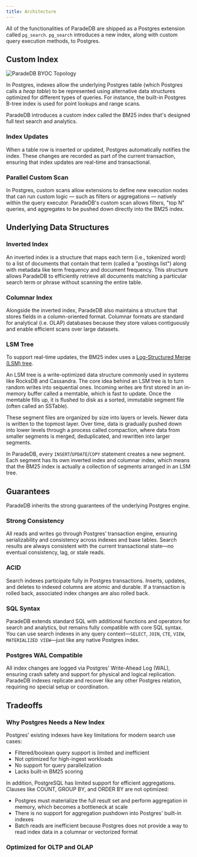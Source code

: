 ```yaml
---
title: Architecture
---
```


All of the functionalities of ParadeDB are shipped as a Postgres extension called `pg_search`. `pg_search` introduces a new
index, along with custom query execution methods, to Postgres.

## Custom Index

![ParadeDB BYOC Topology](/images/architecture_indexam.png)

In Postgres, indexes allow the underlying Postgres table (which Postgres calls a *heap table*) to be represented using alternative data structures optimized for different types
of queries. For instance, the built-in Postgres B-tree index is used for point lookups and range scans.

ParadeDB introduces a custom index called the BM25 index that's designed full text search and analytics.

### Index Updates

When a table row is inserted or updated, Postgres automatically notifies the index. These changes are recorded as part of the current transaction, ensuring that index updates are real-time and transactional.

### Parallel Custom Scan

In Postgres, custom scans allow extensions to define new execution nodes that can run custom logic — such as filters or aggregations — natively within the query executor.
ParadeDB's custom scan allows filters, "top N" queries, and aggregates to be pushed down directly into the BM25 index.

## Underlying Data Structures

### Inverted Index

An inverted index is a structure that maps each term (i.e., tokenized word) to a list of documents that contain that term (called a "postings list") along with metadata like term frequency and document frequency.
This structure allows ParadeDB to efficiently retrieve all documents matching a particular search term or phrase without scanning the entire table.

### Columnar Index

Alongside the inverted index, ParadeDB also maintains a structure that stores fields in a column-oriented format. Columnar formats are standard
for analytical (i.e. OLAP) databases because they store values contiguously and enable efficient scans over large datasets.

### LSM Tree

To support real-time updates, the BM25 index uses a [Log-Structured Merge (LSM) tree](https://en.wikipedia.org/wiki/Log-structured_merge-tree).

An LSM tree is a write-optimized data structure commonly used in systems like RocksDB and Cassandra. The core idea behind an LSM tree is to turn random writes into sequential ones. Incoming writes are first stored in an in-memory buffer called a memtable, which is fast to update. Once the memtable fills up, it is flushed to disk as a sorted, immutable segment file (often called an SSTable).

These segment files are organized by size into layers or levels. Newer data is written to the topmost layer. Over time, data is gradually pushed down into lower levels through a process called compaction, where data from smaller segments is merged, deduplicated, and rewritten into larger segments.

In ParadeDB, every `INSERT`/`UPDATE`/`COPY` statement creates a new segment. Each segment has its own inverted index and columnar index, which means that the BM25 index
is actually a collection of segments arranged in an LSM tree.

## Guarantees

ParadeDB inherits the strong guarantees of the underlying Postgres engine.

### Strong Consistency

All reads and writes go through Postgres’ transaction engine, ensuring serializability and consistency across indexes and base tables. Search results are always consistent with the current transactional state—no eventual consistency, lag, or stale reads.

### ACID

Search indexes participate fully in Postgres transactions. Inserts, updates, and deletes to indexed columns are atomic and durable. If a transaction is rolled back, associated index changes are also rolled back.

### SQL Syntax

ParadeDB extends standard SQL with additional functions and operators for search and analytics, but remains fully compatible with core SQL syntax. You can use search indexes in any query context—`SELECT`, `JOIN`, `CTE`, `VIEW`, `MATERIALIZED VIEW`—just like any native Postgres index.

### Postgres WAL Compatible

All index changes are logged via Postgres' Write-Ahead Log (WAL), ensuring crash safety and support for physical and logical replication. ParadeDB indexes replicate and recover like any other Postgres relation, requiring no special setup or coordination.

## Tradeoffs

### Why Postgres Needs a New Index

Postgres' existing indexes have key limitations for modern search use cases:

- Filtered/boolean query support is limited and inefficient
- Not optimized for high-ingest workloads
- No support for query parallelization
- Lacks built-in BM25 scoring

In addition, PostgreSQL has limited support for efficient aggregations. Clauses like COUNT, GROUP BY, and ORDER BY are not optimized:

- Postgres must materialize the full result set and perform aggregation in memory, which becomes a bottleneck at scale
- There is no support for aggregation pushdown into Postgres' built-in indexes
- Batch reads are inefficient because Postgres does not provide a way to read index data in a columnar or vectorized format

### Optimized for OLTP and OLAP

###